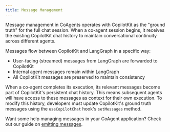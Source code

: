 ```yaml
---
title: Message Management
---
```


Message management in CoAgents operates with CopilotKit as the "ground truth" for the full chat session. 
When a co-agent session begins, it receives the existing CopilotKit chat history to maintain conversational
continuity across different agents.

Messages flow between CopilotKit and LangGraph in a specific way:

- User-facing (streamed) messages from LangGraph are forwarded to CopilotKit
- Internal agent messages remain within LangGraph
- All CopilotKit messages are preserved to maintain consistency

When a co-agent completes its execution, its relevant messages become part of CopilotKit's persistent chat
history. This means subsequent agents will have access to these messages as context for their own execution.
To modify this history, developers must update CopilotKit's ground truth messages using the `useCopilotChat`
hook's `setMessages` method.

Want some help managing messages in your CoAgent application? Check out our guide on [emitting messages](/coagents/advanced/manually-emitting-messages).